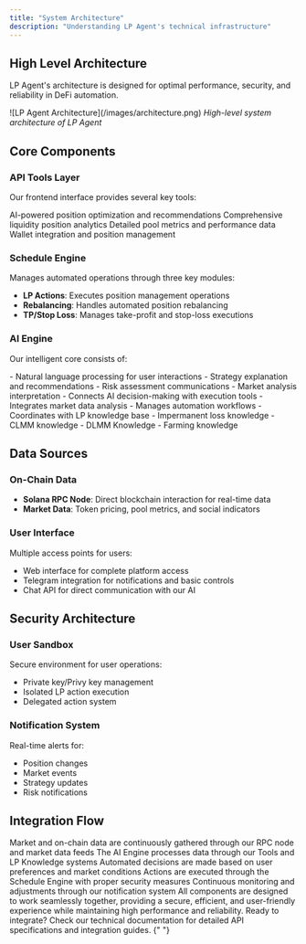 ```yaml
---
title: "System Architecture"
description: "Understanding LP Agent's technical infrastructure"
---
```


## High Level Architecture

LP Agent's architecture is designed for optimal performance, security, and reliability in DeFi automation.

<Frame>
  ![LP Agent Architecture](/images/architecture.png)
  <em>High-level system architecture of LP Agent</em>
</Frame>

## Core Components

### API Tools Layer

Our frontend interface provides several key tools:

<CardGroup cols={2}>
  <Card title="Suggestion Engine" icon="lightbulb">
    AI-powered position optimization and recommendations
  </Card>
  <Card title="LP Info" icon="chart-line">
    Comprehensive liquidity position analytics
  </Card>
  <Card title="Pool Info" icon="water">
    Detailed pool metrics and performance data
  </Card>
  <Card title="Wallet Info" icon="wallet">
    Wallet integration and position management
  </Card>
</CardGroup>

### Schedule Engine

Manages automated operations through three key modules:

- **LP Actions**: Executes position management operations
- **Rebalancing**: Handles automated position rebalancing
- **TP/Stop Loss**: Manages take-profit and stop-loss executions

### AI Engine

Our intelligent core consists of:

<AccordionGroup>
  <Accordion title="LLM (Language Learning Model)">
    - Natural language processing for user interactions
    - Strategy explanation and recommendations
    - Risk assessment communications
    - Market analysis interpretation
  </Accordion>
  
  <Accordion title="Tools Integration">
    - Connects AI decision-making with execution tools
    - Integrates market data analysis
    - Manages automation workflows
    - Coordinates with LP knowledge base
  </Accordion>

  <Accordion title="LP Knowledge Base">
    - Impermanent loss knowledge
    - CLMM knowledge
    - DLMM Knowledge
    - Farming knowledge
  </Accordion>
</AccordionGroup>

## Data Sources

### On-Chain Data

- **Solana RPC Node**: Direct blockchain interaction for real-time data
- **Market Data**: Token pricing, pool metrics, and social indicators

### User Interface

Multiple access points for users:

- Web interface for complete platform access
- Telegram integration for notifications and basic controls
- Chat API for direct communication with our AI

## Security Architecture

### User Sandbox

Secure environment for user operations:

- Private key/Privy key management
- Isolated LP action execution
- Delegated action system

### Notification System

Real-time alerts for:

- Position changes
- Market events
- Strategy updates
- Risk notifications

## Integration Flow

<Steps>
  <Step title="Data Collection">
    Market and on-chain data are continuously gathered through our RPC node and
    market data feeds
  </Step>
  <Step title="Analysis">
    The AI Engine processes data through our Tools and LP Knowledge systems
  </Step>
  <Step title="Decision Making">
    Automated decisions are made based on user preferences and market conditions
  </Step>
  <Step title="Execution">
    Actions are executed through the Schedule Engine with proper security
    measures
  </Step>
  <Step title="Monitoring">
    Continuous monitoring and adjustments through our notification system
  </Step>
</Steps>

<Note>
  All components are designed to work seamlessly together, providing a secure,
  efficient, and user-friendly experience while maintaining high performance and
  reliability.
</Note>

<Card title="Technical Integration" icon="code" href="/integration">
  Ready to integrate? Check our technical documentation for detailed API
  specifications and integration guides.
</Card>{" "}
